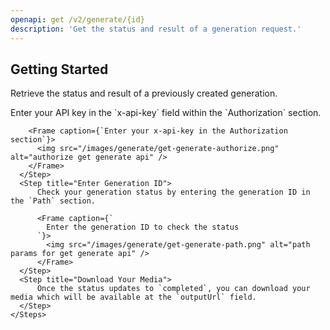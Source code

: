 ```yaml
---
openapi: get /v2/generate/{id}
description: 'Get the status and result of a generation request.'
---
```


## Getting Started

Retrieve the status and result of a previously created generation.

<AccordionGroup>
  <Accordion title="Track Your Generation from the Docs">
    <Steps>
      <Step title="Authorize">
        Enter your API key in the `x-api-key` field within the `Authorization` section.

        <Frame caption={`Enter your x-api-key in the Authorization section`}>
          <img src="/images/generate/get-generate-authorize.png" alt="authorize get generate api" />
        </Frame>
      </Step>
      <Step title="Enter Generation ID">
          Check your generation status by entering the generation ID in the `Path` section.

          <Frame caption={`
            Enter the generation ID to check the status
          `}>
            <img src="/images/generate/get-generate-path.png" alt="path params for get generate api" />
          </Frame>
      </Step>
      <Step title="Download Your Media">
          Once the status updates to `completed`, you can download your media which will be available at the `outputUrl` field.
      </Step>
    </Steps>

  </Accordion>
</AccordionGroup>
